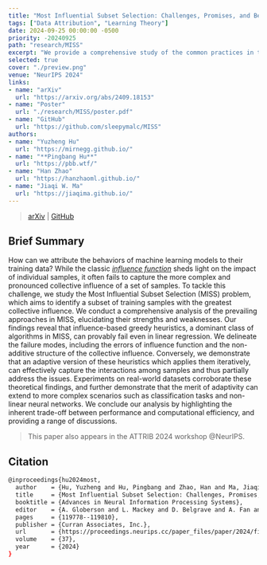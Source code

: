 ```yaml
---
title: "Most Influential Subset Selection: Challenges, Promises, and Beyond"
tags: ["Data Attribution", "Learning Theory"]
date: 2024-09-25 00:00:00 -0500
priority: -20240925
path: "research/MISS"
excerpt: "We provide a comprehensive study of the common practices in the Most Influential Subset Selection (MISS) problem."
selected: true
cover: "./preview.png"
venue: "NeurIPS 2024"
links:
- name: "arXiv"
  url: "https://arxiv.org/abs/2409.18153"
- name: "Poster"
  url: "./research/MISS/poster.pdf"
- name: "GitHub"
  url: "https://github.com/sleepymalc/MISS"
authors:
- name: "Yuzheng Hu"
  url: "https://mirnegg.github.io/"
- name: "**Pingbang Hu**"
  url: "https://pbb.wtf/"
- name: "Han Zhao"
  url: "https://hanzhaoml.github.io/"
- name: "Jiaqi W. Ma"
  url: "https://jiaqima.github.io/"
---
```


> [arXiv](https://arxiv.org/abs/2409.18153) | [GitHub](https://github.com/sleepymalc/MISS)

## Brief Summary

How can we attribute the behaviors of machine learning models to their training data? While the classic [*influence function*](https://arxiv.org/abs/1703.04730) sheds light on the impact of individual samples, it often fails to capture the more complex and pronounced collective influence of a set of samples. To tackle this challenge, we study the Most Influential Subset Selection (MISS) problem, which aims to identify a subset of training samples with the greatest collective influence. We conduct a comprehensive analysis of the prevailing approaches in MISS, elucidating their strengths and weaknesses. Our findings reveal that influence-based greedy heuristics, a dominant class of algorithms in MISS, can provably fail even in linear regression. We delineate the failure modes, including the errors of influence function and the non-additive structure of the collective influence. Conversely, we demonstrate that an adaptive version of these heuristics which applies them iteratively, can effectively capture the interactions among samples and thus partially address the issues. Experiments on real-world datasets corroborate these theoretical findings, and further demonstrate that the merit of adaptivity can extend to more complex scenarios such as classification tasks and non-linear neural networks. We conclude our analysis by highlighting the inherent trade-off between performance and computational efficiency, and providing a range of discussions.

> This paper also appears in the ATTRIB 2024 workshop @NeurIPS.

## Citation

```bash
@inproceedings{hu2024most,
  author    = {Hu, Yuzheng and Hu, Pingbang and Zhao, Han and Ma, Jiaqi},
  title     = {Most Influential Subset Selection: Challenges, Promises, and Beyond},
  booktitle = {Advances in Neural Information Processing Systems},
  editor    = {A. Globerson and L. Mackey and D. Belgrave and A. Fan and U. Paquet and J. Tomczak and C. Zhang},
  pages     = {119778--119810},
  publisher = {Curran Associates, Inc.},
  url       = {https://proceedings.neurips.cc/paper_files/paper/2024/file/d8684e49752e06ac5e4b554b60ad212a-Paper-Conference.pdf},
  volume    = {37},
  year      = {2024}
}
```
